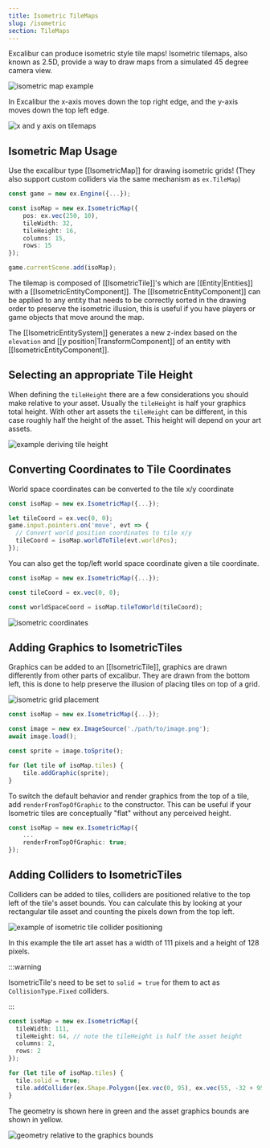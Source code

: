 ```yaml
---
title: Isometric TileMaps
slug: /isometric
section: TileMaps
---
```


Excalibur can produce isometric style tile maps! Isometric tilemaps, also known as 2.5D, provide a way to draw maps from a simulated 45 degree camera view.

![isometric map example](isometric-example.png)

In Excalibur the x-axis moves down the top right edge, and the y-axis moves down the top left edge.

![x and y axis on tilemaps](axis.png)

## Isometric Map Usage

Use the excalibur type [[IsometricMap]] for drawing isometric grids! (They also support custom colliders via the same mechanism as `ex.TileMap`)

```typescript
const game = new ex.Engine({...});

const isoMap = new ex.IsometricMap({
    pos: ex.vec(250, 10),
    tileWidth: 32,
    tileHeight: 16,
    columns: 15,
    rows: 15
});

game.currentScene.add(isoMap);

```

The tilemap is composed of [[IsometricTile]]'s which are [[Entity|Entities]] with a [[IsometricEntityComponent]]. The [[IsometricEntityComponent]] can be applied to any entity that needs to be correctly sorted in the drawing order to preserve the isometric illusion, this is useful if you have players or game objects that move around the map.

The [[IsometricEntitySystem]] generates a new z-index based on the `elevation` and [[y position|TransformComponent]] of an entity with [[IsometricEntityComponent]].

## Selecting an appropriate Tile Height

When defining the `tileHeight` there are a few considerations you should make relative to your asset. Usually the `tileHeight` is half your graphics total height. With other art assets the `tileHeight` can be different, in this case roughly half the height of the asset. This height will depend on your art assets.

![example deriving tile height](tileheight.png)

## Converting Coordinates to Tile Coordinates

World space coordinates can be converted to the tile x/y coordinate

```typescript
const isoMap = new ex.IsometricMap({...});

let tileCoord = ex.vec(0, 0);
game.input.pointers.on('move', evt => {
  // Convert world position coordinates to tile x/y
  tileCoord = isoMap.worldToTile(evt.worldPos);
});

```

You can also get the top/left world space coordinate given a tile coordinate.

```typescript
const isoMap = new ex.IsometricMap({...});

const tileCoord = ex.vec(0, 0);

const worldSpaceCoord = isoMap.tileToWorld(tileCoord);
```

![isometric coordinates](isometric-rotation.png)

## Adding Graphics to IsometricTiles

Graphics can be added to an [[IsometricTile]], graphics are drawn differently from other parts of excalibur. They are drawn from the bottom left, this is done to help preserve the illusion of placing tiles on top of a grid.

![isometric grid placement](grid.png)

```typescript
const isoMap = new ex.IsometricMap({...});

const image = new ex.ImageSource('./path/to/image.png');
await image.load();

const sprite = image.toSprite();

for (let tile of isoMap.tiles) {
    tile.addGraphic(sprite);
}
```

To switch the default behavior and render graphics from the top of a tile, add `renderFromTopOfGraphic` to the constructor. This can be useful if your Isometric tiles are conceptually "flat" without any perceived height.

```typescript
const isoMap = new ex.IsometricMap({
    ...
    renderFromTopOfGraphic: true;
});
```

## Adding Colliders to IsometricTiles

Colliders can be added to tiles, colliders are positioned relative to the top left of the tile's asset bounds. You can calculate this by looking at your rectangular tile asset and counting the pixels down from the top left.

![example of isometric tile collider positioning](tile-collider.png)

In this example the tile art asset has a width of 111 pixels and a height of 128 pixels.

:::warning

IsometricTile's need to be set to `solid = true` for them to act as `CollisionType.Fixed` colliders.

:::

```typescript
const isoMap = new ex.IsometricMap({
  tileWidth: 111,
  tileHeight: 64, // note the tileHeight is half the asset height
  columns: 2,
  rows: 2
});

for (let tile of isoMap.tiles) {
  tile.solid = true;
  tile.addCollider(ex.Shape.Polygon([ex.vec(0, 95), ex.vec(55, -32 + 95), ex.vec(111, 95), ex.vec(55, 32 + 95)]));
}
```

The geometry is shown here in green and the asset graphics bounds are shown in yellow.

![geometry relative to the graphics bounds](colliders.png)
